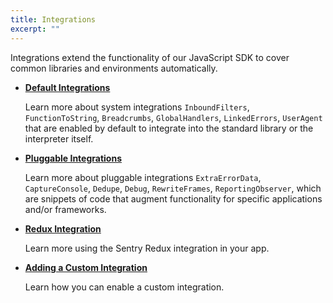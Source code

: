 ```yaml
---
title: Integrations
excerpt: ""
---
```


Integrations extend the functionality of our JavaScript SDK to cover common libraries and environments automatically.

- **[Default Integrations](default/)**

  Learn more about system integrations `InboundFilters`, `FunctionToString`, `Breadcrumbs`, `GlobalHandlers`, `LinkedErrors`, `UserAgent` that are enabled by default to integrate into the standard library or the interpreter itself.

- **[Pluggable Integrations](plugin/)**

  Learn more about pluggable integrations `ExtraErrorData`, `CaptureConsole`, `Dedupe`, `Debug`, `RewriteFrames`, `ReportingObserver`, which are snippets of code that augment functionality for specific applications and/or frameworks.

- **[Redux Integration](redux/)**

  Learn more using the Sentry Redux integration in your app.

- **[Adding a Custom Integration](custom/)**

  Learn how you can enable a custom integration.
